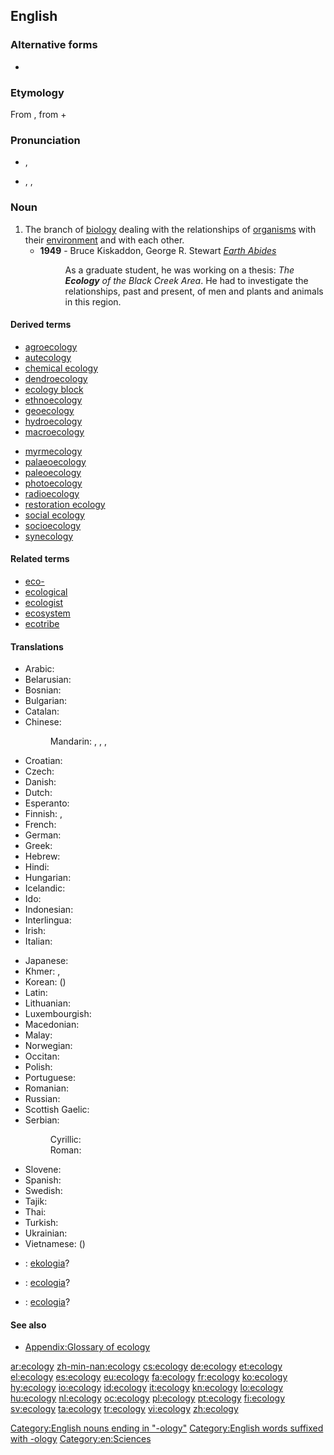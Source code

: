 ==English==
{{wikipedia}}

===Alternative forms===
* {{l|en|œcology}} {{qualifier|archaic}}

===Etymology===
From {{etyl|de}} {{term|Ökologie|lang=de}}, from {{etyl|grc}} {{term|οἶκος||house|tr=oikos|lang=grc|sc=polytonic}} + {{term|-λογία||study of|tr=-logia|lang=grc|sc=polytonic}}

===Pronunciation===
* {{a|UK}} {{IPA|/ɪ.ˈkɒlə.dʒɪ/}}, {{SAMPA|/I."kQ.l@.dZI/}}
* {{a|US}} {{enPR|ĕkŏlŏjĕ}}, {{IPA|/i.ˈkɑ.lə.dʒi/}}, {{SAMPA|/i."kA.l@.dZi/}}

===Noun===
{{en-noun|ecologies|-}}

# The branch of [[biology]] dealing with the relationships of [[organism]]s with their [[environment]] and with each other.
#* '''1949''' - Bruce Kiskaddon, George R. Stewart ''[[w:Earth_Abides|Earth Abides]]''
#*: As a graduate student, he was working on a thesis: ''The '''Ecology''' of the Black Creek Area''. He had to investigate the relationships, past and present, of men and plants and animals in this region.

====Derived terms====
{{top2}}
* [[agroecology]]
* [[autecology]]
* [[chemical ecology]]
* [[dendroecology]]
* [[ecology block]]
* [[ethnoecology]]
* [[geoecology]]
* [[hydroecology]]
* [[macroecology]]
{{mid2}}
* [[myrmecology]]
* [[palaeoecology]]
* [[paleoecology]]
* [[photoecology]]
* [[radioecology]]
* [[restoration ecology]]
* [[social ecology]]
* [[socioecology]]
* [[synecology]]
{{bottom}}

====Related terms====
* [[eco-]]
* [[ecological]]
* [[ecologist]]
* [[ecosystem]]
* [[ecotribe]]

====Translations====
{{trans-top|branch of biology}}
* Arabic: {{t|ar|علم البيئة|m|tr=3ilm al-bii'a|sc=Arab}}
* Belarusian: {{t|be|экалогія|f|tr=ekalóhija|sc=Cyrl}}
* Bosnian: {{t+|bs|ekologija|f}}
* Bulgarian: {{t+|bg|екология|f|tr=ekologija}}
* Catalan: {{t-|ca|ecologia|f}}
* Chinese:
*: Mandarin: {{t-|cmn|生態|sc=Hani}}, {{t-|cmn|生态|tr=shēngtài|sc=Hani}}, {{t-|cmn|生態學|sc=Hani}}, {{t-|cmn|生态学|tr=shēngtàixué|sc=Hani}}
* Croatian: {{t+|hr|ekologija|f}}
* Czech: {{t+|cs|ekologie|f}}
* Danish: {{t+|da|økologi|c}}
* Dutch: {{t+|nl|ecologie|f}}
* Esperanto: {{t-|eo|ekologio|xs=Esperanto}}
* Finnish: {{t-|fi|ekologia}}, {{t|fi|ympäristötiede}}
* French: {{t+|fr|écologie|f}}
* German: {{t+|de|Ökologie|f}}
* Greek: {{t+|el|οικολογία|f|tr=oikología}}
* Hebrew: {{t|he|אקולוגיה|f|tr=ekologyia|sc=Hebr}}
* Hindi: {{t|hi|पारिस्थितिकी|tr=pāristhitikī|sc=Deva}}
* Hungarian: {{t+|hu|ökológia}}
* Icelandic: {{t|is|vistifræði|n}}
* Ido: {{t+|io|ekologio|xs=Ido}}
* Indonesian: {{t-|id|ekologi|xs=Indonesian}}
* Interlingua: {{t-|ia|ecologia|xs=Interlingua}}
* Irish: {{t|ga|éiceolaíocht|f}}
* Italian: {{t+|it|ecologia|f}}
{{trans-mid}}
* Japanese: {{t|ja|生態学|tr=せいたいがく, seitaigaku|sc=Jpan}}
* Khmer: {{t|km|បរិស្ថានវិទ្យា|sc=Khmr|tr=bɑɑrestʰaan vityie}}, {{t|km|និវេសនវិទ្យា|sc=Khmr|tr=niveih vityie}}
* Korean: {{t|ko|생태학|tr=sangdae-hak|sc=Kore}} ({{t|ko|生態學|sc=Kore}})
* Latin: {{t-|la|oecologia|f}}
* Lithuanian: {{t-|lt|ekologija|f|xs=Lithuanian}}
* Luxembourgish: {{t-|lb|Ökologie|f|xs=Luxembourgish}}
* Macedonian: {{t-|mk|екологија|f|tr=ekológija}}
* Malay: {{t-|ms|ekologi|xs=Malay}}
* Norwegian: {{t+|no|økologi|m}}
* Occitan: {{t+|oc|ecologia|f|xs=Occitan}}
* Polish: {{t+|pl|ekologia|f}}
* Portuguese: {{t+|pt|ecologia|f}}
* Romanian: {{t-|ro|ecologie|f}}
* Russian: {{t+|ru|экология|f|tr=ekológija}}
* Scottish Gaelic: {{t-|gd|eag-eòlas|m|xs=Scottish Gaelic}}
* Serbian:
*: Cyrillic: {{t-|sr|екологија|f|sc=Cyrl}}
*: Roman: {{t-|sr|ekologija|f}}
* Slovene: {{t+|sl|ekologija|f}}
* Spanish: {{t+|es|ecología|f}}
* Swedish: {{t+|sv|ekologi|c}}
* Tajik: {{t|tg|экология|sc=Cyrl}}
* Thai: {{t|th|นิเวศวิทยา|tr=níwêt wíttáyaa|sc=Thai}}
* Turkish: {{t-|tr|ekologi}}
* Ukrainian: {{t+|uk|екологія|f|tr=ekolóhija|xs=Ukrainian}}
* Vietnamese: {{t|vi|sinh thái học}} ({{t|vi|生態學}})
{{trans-bottom}}

{{ttbc-top}}
* {{ttbc|co}}: [[ekologia]]?
* {{ttbc|sc}}: [[ecologia]]? {{f}}
{{trans-mid}}
* {{ttbc|scn}}: [[ecologia]]? {{f}}
{{trans-bottom}}

====See also====
* [[Appendix:Glossary of ecology]]

[[Category:English nouns ending in "-ology"]]
[[Category:English words suffixed with -ology]]
[[Category:en:Sciences]]

[[ar:ecology]]
[[zh-min-nan:ecology]]
[[cs:ecology]]
[[de:ecology]]
[[et:ecology]]
[[el:ecology]]
[[es:ecology]]
[[eu:ecology]]
[[fa:ecology]]
[[fr:ecology]]
[[ko:ecology]]
[[hy:ecology]]
[[io:ecology]]
[[id:ecology]]
[[it:ecology]]
[[kn:ecology]]
[[lo:ecology]]
[[hu:ecology]]
[[nl:ecology]]
[[oc:ecology]]
[[pl:ecology]]
[[pt:ecology]]
[[fi:ecology]]
[[sv:ecology]]
[[ta:ecology]]
[[tr:ecology]]
[[vi:ecology]]
[[zh:ecology]]